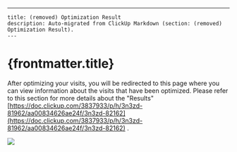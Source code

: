 ---
    title: (removed) Optimization Result
    description: Auto-migrated from ClickUp Markdown (section: (removed) Optimization Result).
    ---

# {frontmatter.title}

After optimizing your visits, you will be redirected to this page where you can view information about the visits that have been optimized. Please refer to this section for more details about the "Results" [https://doc.clickup.com/3837933/p/h/3n3zd-81962/aa00834626ae24f/3n3zd-82162](https://doc.clickup.com/3837933/p/h/3n3zd-81962/aa00834626ae24f/3n3zd-82162) .

![](https://t3837933.p.clickup-attachments.com/t3837933/69a63fc4-f8d8-4933-a9b3-963432a35b7b/3.png)
